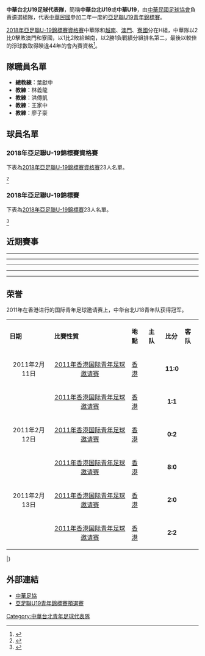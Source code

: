 {{Infobox National football team
| Name			= 中華台北 U19
| Badge			= Emblem of CTFA (shield).jpg
| Nickname		= 
| Association		= [[中華民國足球協會|中華民國足球協會]]
| Sub-confederation	= [[東亞足球聯盟|東亞足球聯盟]] 
| Confederation		= [[亞洲足球聯盟|亞洲足球聯盟]] 
| Coach			= {{flagicon|ROC}} [[葉獻中|葉獻中]]
| Asst Manager	        = 
| Captain		= [[涂紹捷|涂紹捷]]
| Most caps		= 
| Top scorer		= 
| Home Stadium		= 
| FIFA Trigramme	= TPE
| shirtsupplier		= [[憬緯企業|Tor Star]]
| pattern_la1	        = _borderonblue
| pattern_b1		= _whiteredstriped_sides
| pattern_ra1		= _borderonblue
| pattern_sh1		= _whitebottom
| leftarm1		= FF0000
| body1			= 0000FF
| rightarm1		= FF0000
| shorts1		= 0000FF
| socks1		= 0000FF
| pattern_la2		= _borderonwhite
| pattern_b2		= _blueredstriped_sides
| pattern_ra2		= _borderonwhite
| pattern_sh2		= _transparent_bottom
| leftarm2		= FF0000
| body2			= FFFFFF
| rightarm2		= FF0000
| shorts2		= 0000FF
| socks2		= FFFFFF
}}
'''中華台北U19足球代表隊'''，簡稱'''中華台北U19'''或'''中華U19'''，由[[中華民國足球協會|中華民國足球協會]]負責遴選組隊，代表[[中華民國|中華民國]]參加二年一度的[[亞足聯U19青年錦標賽|亞足聯U19青年錦標賽]]。

[[2018年亞足聯U-19錦標賽資格賽|2018年亞足聯U-19錦標賽資格賽]]中華隊和[[越南|越南]]、[[澳門|澳門]]、[[寮國|寮國]]分在H組，中華隊以2比0擊敗澳門和寮國，以1比2敗給越南，以2勝1負戰績分組排名第二，最後以較佳的淨球數取得睽違44年的會內賽資格<ref>{{Cite web |url = http://sports.ltn.com.tw/news/paper/1150493 |title = 暌違44年 U19男足重返亞洲16強 |accessdate = 2017-11-10 |archive-date = 2017-11-11 |archive-url = https://web.archive.org/web/20171111094650/http://sports.ltn.com.tw/news/paper/1150493 |dead-url = no }}</ref>。


==隊職員名單==
*'''總教練︰'''葉獻中
*'''教練︰'''林義龍
*'''教練︰'''洪傳凱
*'''教練︰'''王家中
*'''教練︰'''廖子豪


==球員名單==
===2018年亞足聯U-19錦標賽資格賽===
下表為[[2018年亞足聯U-19錦標賽資格賽|2018年亞足聯U-19錦標賽資格賽]]23人名單。

{{updated|2017年11月10日}}<ref>{{Cite web |url = http://www.ctfa.com.tw/hotnews/ctfa-news/3706-19-18-16.html |title = = 亞足聯Ｕ-19錦標資格賽週六登場 Ｕ-18小將「主場」力拼前16強 = |accessdate = 2017-11-03 |archive-date = 2019-05-13 |archive-url = https://web.archive.org/web/20190513161811/https://www.ctfa.com.tw/hotnews/ctfa-news/3706-19-18-16.html |dead-url = no }}</ref>
{{Nat fs g start}}
{{Nat fs g player|no=1|pos=GK|name=[[李冠霈|李冠霈]] (LI,GUAN-PEI)|age={{birth date and age|2000|05|07}}|caps=0|goals=0|club=[[惠文高中|惠文高中]]|clubnat=TWN}}
{{Nat fs g player|no=18|pos=GK|name=[[孟凡宇|孟凡宇]] (MENG,FAN-YU)|age= |caps=0|goals=0|club=[[惠文高中|惠文高中]]|clubnat=TWN}}
{{Nat fs g player|no=22|pos=GK|name=[[洪士程|洪士程]] (HUNG,SHIH-CHENG)|age= |caps=0|goals=0|club=[[北門高中|北門高中]]|clubnat=TWN}}
{{Nat fs break}}
{{Nat fs g player|no=2|pos=DF|name=[[侯品邑|侯品邑]] (HOU,PIN-I)|age={{birth date and age|1999|05|06}}|caps=0|goals=0|club=[[高雄醫大|高雄醫大]]|clubnat=TWN}}
{{Nat fs g player|no=3|pos=DF|name=[[王義友|王義友]] (WANG,YI-YOU)|age={{birth date and age|1999|11|29}}|caps=0|goals=0|club=[[惠文高中|惠文高中]]|clubnat=TWN}}
{{Nat fs g player|no=4|pos=DF|name=[[馮少祺|馮少祺]] (FONG,SHAO-CHI)|age={{birth date and age|2000|02|15}}|caps=0|goals=0|club=[[花蓮高農|花蓮高農]]|clubnat=TWN}}
{{Nat fs g player|no=5|pos=DF|name=[[黃祥哲|黃祥哲]] (HUANG,HSIANG-CHE)|age={{birth date and age|1999|05|02}}|caps=0|goals=0| club = 桐光學園 | clubnat = JPN }}
{{Nat fs g player|no=6|pos=DF|name=[[秦文彥|秦文彥]] (CHIN,WEN-YEH)|age={{birth date and age|2000|05|30}}|caps=0|goals=0|club=[[惠文高中|惠文高中]]|clubnat=TWN}}
{{Nat fs g player|no=16|pos=DF|name=[[吳孟錡|吳孟錡]] (WU-MENG-CHI)|age= |caps=0|goals=0|club=[[惠文高中|惠文高中]]|clubnat=TWN}}
{{Nat fs g player|no=21|pos=DF|name=[[黃子銘|黃子銘]] (HUANG,TZU-MING)|age= {{birth date and age|2000|11|18}}|caps=0|goals=0|club=[[花蓮高農|花蓮高農]]|clubnat=TWN}}
{{Nat fs break}}
{{Nat fs g player|no=7|pos=MF|name=[[藍浩宇|藍浩宇]] (LAN,HAO-YU)|age={{birth date and age|1999|01|13}}|caps=0|goals=0|club=[[銘傳大學|銘傳大學]]|clubnat=TWN}}
{{Nat fs g player|no=8|pos=MF|name=[[吳彥澍|吳彥澍]] (WU,YEN-SHU)|age={{birth date and age|1999|10|21}}|caps=0|goals=0|club=[[花蓮高中|花蓮高中]]|clubnat=TWN}}
{{Nat fs g player|no=10|pos=MF|name=[[涂紹捷|涂紹捷]] (TU,SHAO-CHIEH)  [[File:Captain_sports.svg|15px]]|age={{birth date and age|1999|01|02}}|caps=0|goals=0|club=[[銘傳大學|銘傳大學]]|clubnat=TWN}}
{{Nat fs g player|no=12|pos=MF|name=[[王笙翰|王笙翰]] (WANG,SHENG-HAN)|age={{birth date and age|1999|03|09}}|caps=0|goals=0|club=[[銘傳大學|銘傳大學]]|clubnat=TWN}}
{{Nat fs g player|no=13|pos=MF|name=[[邱柏叡|邱柏叡]] (CHIU,PO-JUI)|age={{birth date and age|1999|08|03}}|caps=0|goals=0|club=[[銘傳大學|銘傳大學]]|clubnat=TWN}}
{{Nat fs g player|no=17|pos=MF|name=[[郝子聲|郝子聲]] (HARKNESS,ADRIAN RICHARD)|age=|caps=0|goals=0| club = 曼哈頓足球俱樂部 | clubnat = USA }}
{{Nat fs g player|no=19|pos=MF|name=[[蔡政儒|蔡政儒]] (TSAI,CHENG-JU)|age=|caps=0|goals=0|club=[[北門高中|北門高中]]|clubnat=TWN}}
{{Nat fs break}}
{{Nat fs g player|no=9|pos=FW|name=[[黃俊聞|黃俊聞]] (HUANG,JYUN-WUN)|age={{birth date and age|1999|03|08}}|caps=0|goals=0|club=[[北市大學|北市大學]]|clubnat=TWN}}
{{Nat fs g player|no=11|pos=FW|name=[[王仲禹|王仲禹]] (WANG,CHUNG-YU)|age={{birth date and age|1999|05|29}}|caps=0|goals=0|club=[[銘傳大學|銘傳大學]]|clubnat=TWN}}
{{Nat fs g player|no=14|pos=FW|name=[[林偉傑|林偉傑]] (LIN,WEI-CHIEH)|age={{birth date and age|1999|10|09}}|caps=0|goals=0|club=[[清水高中|清水高中]]|clubnat=TWN}}
{{Nat fs g player|no=15|pos=FW|name=[[林明偉|林明偉]] (LIN,MING-WEI)|age={{birth date and age|2001|05|20}}|caps=0|goals=0|club=[[清水高中|清水高中]]|clubnat=TWN}}
{{Nat fs g player|no=20|pos=FW|name=[[張志千|張志千]] (CHANG,CHIH-CHIEH)|age=|caps=0|goals=0|club=[[花蓮高農|花蓮高農]]|clubnat=TWN}}
{{Nat fs g player|no=23|pos=FW|name=[[許家瑜|許家瑜]] (HSU,CHIA-YU)|age=|caps=0|goals=0|club=[[惠文高中|惠文高中]]|clubnat=TWN}}

{{Nat fs g end}}

===2018年亞足聯U-19錦標賽===
下表為[[2018年亞足聯U-19錦標賽|2018年亞足聯U-19錦標賽]]23人名單。

{{Updated|2018年10月17日}}<ref>{{Cite web|url=https://www.ctfa.com.tw/index.php?option=com_content&view=article&id=4145&Itemid=3163|title=中華民國足球協會CTFA - 中華民國足球協會CTFA|accessdate=2018-10-18|work=www.ctfa.com.tw|language=zh-tw|archive-date=2019-05-11|archive-url=https://web.archive.org/web/20190511143006/https://www.ctfa.com.tw/index.php?option=com_content&view=article&id=4145&Itemid=3163|dead-url=no}}</ref>

{{Nat fs g start}}
{{Nat fs g player|age={{birth date and age|2000|05|07}}|caps=0|club=[[臺北市立大學天母校區|臺北市立大學天母校區]]|clubnat=TWN|goals=0|name=[[李冠霈|李冠霈]] (LI, GUAN-PEI)|no=1|pos=GK}}
{{Nat fs g player|age={{birth date and age|2000|04|06}}|caps=0|club=[[國立臺灣體育運動大學|國立臺灣體育運動大學]]|clubnat=TWN|goals=0|name=[[李秉翰|李秉翰]] (LEE, BING-HAN)|no=18|pos=GK}}
{{Nat fs g player|age={{birth date and age|1999|06|25}}|caps=0|club=[[輔仁大學學校財團法人輔仁大學|輔仁大學]]|clubnat=TWN|goals=0|name=[[賴柏綸|賴柏綸]] (LAI, PO-LUN)|no=22|pos=GK}}
{{Nat fs g break}}
{{Nat fs g player|age={{birth date and age|1999|05|06}}|caps=0|club=[[高雄醫學大學|高雄醫學大學]]|clubnat=TWN|goals=0|name=[[侯品邑|侯品邑]] (HOU, PIN-I)|no=2|pos=DF}}
{{Nat fs g player|age={{birth date and age|1999|11|29}}|caps=0|club=[[臺北市立大學天母校區|臺北市立大學天母校區]]|clubnat=TWN|goals=0|name=[[王義友|王義友]] (WANG, YI-YOU)|no=3|pos=DF}}
{{Nat fs g player|age={{birth date and age|2000|02|15}}|caps=0|club=[[臺北市立大學天母校區|臺北市立大學天母校區]]|clubnat=TWN|goals=0|name=[[馮少祺|馮少祺]] (FONG, SHAO-CHI)|no=4|pos=DF}}
{{Nat fs g player|age={{birth date and age|1999|05|02}}|caps=0|club=[[大同足球隊|北市大同足球隊]]|clubnat=TWN|goals=0|name=[[黃祥哲|黃祥哲]] (HUANG, HSIANG-CHE)|no=5|pos=DF}}
{{Nat fs g player|age={{birth date and age|2000|05|30}}|caps=0|club=[[臺北市立大學天母校區|臺北市立大學天母校區]]|clubnat=TWN|goals=0|name=[[秦文彥|秦文彥]] (CHIN, WEN-YEN)|no=6|pos=DF}}
{{Nat fs g player|age={{birth date and age|1999|10|09}}|caps=0|club=[[新北市立清水高級中學|清水高中]]|clubnat=TWN|goals=0|name=[[林偉傑|林偉傑]] (LIN, WEI-CHIEH)|no=14|pos=DF}}
{{Nat fs g player|age={{birth date and age|2001|05|11}}|caps=0|club=[[瑞超|瑞超]] [[動物園島體育會足球隊|佐加頓斯體育會]] U17|clubnat=SWE|goals=0|name=[[胡高爾|胡高爾]] (HU JOSEFSSON, KARL FREDRIK)|no=16|pos=DF}}
{{Nat fs g player|age={{birth date and age|2000|11|18}}|caps=0|club=[[國立花蓮高級農業職業學校|花蓮高農]]|clubnat=TWN|goals=0|name=[[黃子銘|黃子銘]] (HUANG, TZU-MING)|no=21|pos=DF}}
{{Nat fs g break}}
{{Nat fs g player|age={{birth date and age|1999|01|13}}|caps=0|club=[[銘傳大學|銘傳大學桃園校區]]|clubnat=TWN|goals=0|name=[[藍浩宇|藍浩宇]] (LAN, HAO-YU)|no=7|pos=MF}}
{{Nat fs g player|age={{birth date and age|1999|10|21}}|caps=0|club=[[國立花蓮高級中學|花蓮高中]]|clubnat=TWN|goals=0|name=[[吳彥澍|吳彥澍]] (WU, YEN-SHU)|no=8|pos=MF}}
{{Nat fs g player|age={{birth date and age|1999|03|08}}|caps=0|club=[[臺北市立大學天母校區|臺北市立大學天母校區]]|clubnat=TWN|goals=0|name=[[黃俊聞|黃俊聞]] (HUANG, JYUN-WUN)|no=9|pos=MF}}
{{Nat fs g player|age={{birth date and age|2000|12|26}}|caps=0|club=[[英超|英超]] [[水晶宮|水晶宮]] U18|clubnat=ENG|goals=0|name=[[沈子貴|沈子貴]] (DONKIN, WILLIAM RUPERT JAMES)|no=10|pos=MF}}
{{Nat fs g player|age={{birth date and age|1999|03|09}}|caps=0|club=[[銘傳大學|銘傳大學桃園校區]]|clubnat=TWN|goals=0|name=[[王笙翰|王笙翰]] (WANG, SHENG-HAN)|no=12|pos=MF}}
{{Nat fs g player|age={{birth date and age|1999|08|03}}|caps=0|club=[[銘傳大學|銘傳大學桃園校區]]|clubnat=TWN|goals=0|name=[[邱柏叡|邱柏叡]] (CHIU, PO-JUI)|no=13|pos=MF}}
{{Nat fs g player|age={{birth date and age|2002|08|05}}|caps=0|club=[[瑞超|瑞超]] [[動物園島體育會足球隊|佐加頓斯體育會]] U17|clubnat=SWE|goals=0|name=[[岳明鋒|岳明鋒]] (SANDBERG, MIGUEL FILIP)|no=17|pos=MF}}
{{Nat fs g player|age={{birth date and age|1999|01|02}}|caps=0|club=[[銘傳大學|銘傳大學桃園校區]]|clubnat=TWN|goals=0|name=[[涂紹捷|涂紹捷]] (TU, SHAO-CHIEH) [[File:Captain_sports.svg|15px]]|no=19|pos=MF}}
{{Nat fs g player|age={{birth date and age|1999|02|22}}|caps=0|club=[[銘傳大學|銘傳大學桃園校區]]|clubnat=TWN|goals=0|name=[[黃聖傑|黃聖傑]] (HUANG, SHENG-CHIEH)|no=23|pos=MF}}
{{Nat fs g break}}
{{Nat fs g player|age={{birth date and age|1999|05|29}}|caps=0|club=[[銘傳大學|銘傳大學桃園校區]]|clubnat=TWN|goals=0|name=[[王仲禹|王仲禹]] (WANG, CHUNG-YU)|no=11|pos=FW}}
{{Nat fs g player|age={{birth date and age|2001|05|20}}|caps=0|club=[[新北市立清水高級中學|清水高中]]|clubnat=TWN|goals=0|name=[[林明偉|林明偉]] (LIN, MING-WEI)|no=15|pos=FW}}
{{Nat fs g player|age={{birth date and age|2000|02|29}}|caps=0|club=[[國立臺灣體育運動大學|國立臺灣體育運動大學]]|clubnat=TWN|goals=0|name=[[陳柏諭|陳柏諭]] (CHEN, PO-YU)|no=20|pos=FW}}
{{Nat fs g end}}

== 近期賽事 ==
{{Football box
|date       = {{Start date|2018|10|18|df=y}}
|time       =
|team1      = {{fbu-rt|20|IDN}}
|score      =3:1
|team2      = {{fbu|19|TPE}}
|goals1     =
|goals2     =
|stadium    =[[朋卡諾體育場主場館|Gelora Bung Karno Stadium]]
|attendance =
|referee    =
|report     =
}}
----
{{Football box
|date       = {{Start date|2018|10|21|df=y}}
|time       =
|team1      = {{fbu-rt|19|TPE}}
|score      =1:8
|team2      = {{fbu|20|UAE}}
|goals1     =
|goals2     =
|stadium    =[[朋卡諾體育場主場館|Gelora Bung Karno Stadium]]
|attendance =
|referee    =
|report     =
}}
----
{{Football box
|date       = {{Start date|2018|10|24|df=y}}
|time       =
|team1      = {{fbu-rt|20|QAT}}
|score      =4:0
|team2      = {{fbu|19|TPE}}
|goals1     =
|goals2     =
|stadium    =[[帕坎萨里体育场|Pakansari Stadium]]
|attendance =
|referee    =
|report     =
}}
----
{{Football box
| date       = {{Start date|2017|11|4|df=y}}
| time       = 19:00 [[UTC+08:00|UTC+8]]
| team1      = {{fbu-rt|19|TPE}}
| score      = 2 – 0
| team2      = {{fbu|20|LAO}}
| goals1     = 馮少祺 {{goal|68}} <br> 王仲禹 {{goal|72}}
| goals2     =
| stadium    = 新竹縣第二足球場, 竹北市
| attendance = 493
| referee    = Hiroyuki Kimura（{{nfa|JPN}}）
| report     = [http://www.the-afc.com/afcasfeeds?fixtureid=11989&stageid=451&tMode=C&view=ajax&show=matchsummary 報告]
}}
----
{{Football box
| date       = {{Start date|2017|11|6|df=y}}
| time       = 19:00 [[UTC+08:00|UTC+8]]
| team1      = {{fbu-rt|19|TPE}}
| score      = 1 – 2
| team2      = {{fbu|20|VIE}}
| goals1     = 秦文彥 {{goal|57}}
| goals2     = 张进英 {{goal|22}} <br> 阮洪山 {{goal|32}}
| stadium    = 新竹縣第二足球場, 竹北市
| attendance = 1,838
| referee    = Masoud Tufayelieh（{{nfa|SYR}}）
| report     = [http://www.the-afc.com/afcasfeeds?fixtureid=11991&stageid=451&tMode=C&view=ajax&show=matchsummary 報告]
}}
----
{{Football box
| date       = {{Start date|2017|11|8|df=y}}
| time       = 17:00 [[UTC+08:00|UTC+8]]
| team1      = {{fbu-rt|19|TPE}}
| score      = 2 – 0
| team2      = {{fbu|20|MAC}}
| goals1     = 涂紹捷 {{goal|44|pen.}} <br> 王仲禹 {{goal|77}}
| goals2     =
| stadium    = 新竹縣第二足球場, 竹北市
| attendance = 206
| referee    = Masoud Tufayelieh（{{nfa|SYR}}）
| report     = [http://www.the-afc.com/afcasfeeds?fixtureid=11993&stageid=451&tMode=C&view=ajax&show=matchsummary 報告]
}}

==荣誉==
2011年在香港进行的国际青年足球邀请赛上，中华台北U18青年队获得冠军。
{|width=80% class="wikitable" style="font-size: 100%"
|- bgcolor=0000DD style="text-align: center; color:white"
|'''日期'''
|'''比賽性質'''
|'''地點'''
|'''主队'''
|'''比分'''
|'''客队'''
|-
|align=center|2011年2月11日
|align=center|[[2011年香港国际青年足球邀请赛|2011年香港国际青年足球邀请赛]]
|{{flagicon|Hong Kong}} [[香港|香港]]
|align=center|{{fbu|19|TPE}}
|align=center| '''11:0'''
|align=center|{{fbu|19|Guam}}
|-
|align=center|
|align=center|[[2011年香港国际青年足球邀请赛|2011年香港国际青年足球邀请赛]]
|{{flagicon|Hong Kong}} [[香港|香港]]
|align=center|{{fbu|19|Hong Kong}}
|align=center| '''1:1'''
|align=center|{{fbu|19|Singapore}}
|-
|align=center|2011年2月12日
|align=center|[[2011年香港国际青年足球邀请赛|2011年香港国际青年足球邀请赛]]
|{{flagicon|Hong Kong}} [[香港|香港]]
|align=center|{{fbu|19|Singapore}}
|align=center| '''0:2'''
|align=center|{{fbu|19|TPE}}
|-
|align=center|
|align=center|[[2011年香港国际青年足球邀请赛|2011年香港国际青年足球邀请赛]]
|{{flagicon|Hong Kong}} [[香港|香港]]
|align=center|{{fbu|19|Hong Kong}}
|align=center| '''8:0'''
|align=center|{{fbu|19|Guam}}
|-
|align=center|2011年2月13日
|align=center|[[2011年香港国际青年足球邀请赛|2011年香港国际青年足球邀请赛]]
|{{flagicon|Hong Kong}} [[香港|香港]]
|align=center|{{fbu|19|Guam}}
|align=center| '''2:0'''
|align=center|{{fbu|19|Singapore}}
|-
|align=center|
|align=center|[[2011年香港国际青年足球邀请赛|2011年香港国际青年足球邀请赛]]
|{{flagicon|Hong Kong}} [[香港|香港]]
|align=center|{{fbu|19|Hong Kong}}
|align=center| '''2:2'''
|align=center|{{fbu|19|TPE}}
|}
{{Fb cl2 header navbar}}
{{Fb cl2 team|t={{fbu|19|TPE}} |w=2 |d=1 |l=0 |gf=15 |ga=2 |bc=#FFFF00|border=}}
{{Fb cl2 team|t={{fbu|19|HKG}} |w=1 |d=2 |l=0 |gf=11 |ga=3 |bc=|border=}}
{{Fb cl2 team|t={{fbu|19|GUM}} |w=1 |d=0 |l=2 |gf=2 |ga=19 |bc=|border=}}
{{Fb cl2 team|t={{fbu|19|SIN}} |w=0 |d=1 |l=2 |gf=1 |ga=5 |bc=|border=}}
|}

==外部連結==
*[http://www.ctfa.com.tw/index.php 中華足協]{{Wayback|url=http://www.ctfa.com.tw/index.php |date=20071123032955 }}
*[https://web.archive.org/web/20071213001354/http://www.the-afc.com/eng/competitions/fixtures/index.jsp_U19-2007.html 亞足聯U19青年錦標賽預選賽]

{{台灣足球}}
{{國際足球}}
{{2012年亞足聯U19青年錦標賽中華台北U19足球代表隊}}

[[Category:中華台北青年足球代表隊|Category:中華台北青年足球代表隊]]
